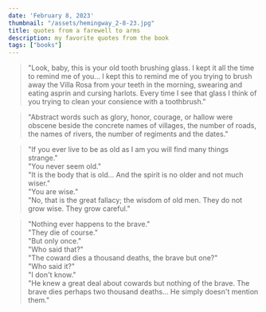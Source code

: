 ```yaml
---
date: 'February 8, 2023'
thumbnail: "/assets/hemingway_2-8-23.jpg"
title: quotes from a farewell to arms
description: my favorite quotes from the book
tags: ["books"]
---
```

> "Look, baby, this is your old tooth brushing glass. I kept it all the time to remind me of you... I kept this to remind me of you trying to brush away the Villa Rosa from your teeth in the morning, swearing and eating asprin and cursing harlots. Every time I see that glass I think of you trying to clean your consience with a toothbrush."

> "Abstract words such as glory, honor, courage, or hallow were obscene beside the concrete names of villages, the number of roads, the names of rivers, the number of regiments and the dates."

> "If you ever live to be as old as I am you will find many things strange."<br/>
> "You never seem old."<br/>
> "It is the body that is old... And the spirit is no older and not much wiser."<br/>
> "You are wise."<br/>
> "No, that is the great fallacy; the wisdom of old men. They do not grow wise. They grow careful."

> "Nothing ever happens to the brave."<br/>
> "They die of course."<br/>
> "But only once."<br/>
> "Who said that?"<br/>
> "The coward dies a thousand deaths, the brave but one?"<br/>
> "Who said it?"<br/>
> "I don't know."<br/>
> "He knew a great deal about cowards but nothing of the brave. The brave dies perhaps two thousand deaths... He simply doesn't mention them."